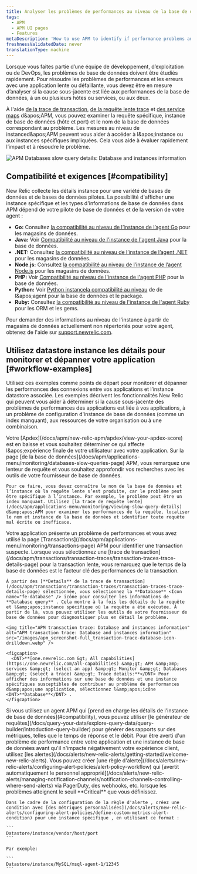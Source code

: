 ```yaml
---
title: Analyser les problèmes de performances au niveau de la base de données et de l'instance
tags:
  - APM
  - APM UI pages
  - Features
metaDescription: 'How to use APM to identify if performance problems and errors are due to database performance, one or more hosts/instances or services, or both.'
freshnessValidatedDate: never
translationType: machine
---
```


Lorsque vous faites partie d’une équipe de développement, d’exploitation ou de DevOps, les problèmes de base de données doivent être étudiés rapidement. Pour résoudre les problèmes de performances et les erreurs avec une application lente ou défaillante, vous devez être en mesure d’analyser si la cause sous-jacente est liée aux performances de la base de données, à un ou plusieurs hôtes ou services, ou aux deux.

À l'aide [de la trace de transaction](/docs/apm/transactions/transaction-traces/transaction-traces), [de la requête lente trace](/docs/apm/applications-menu/monitoring/viewing-slow-query-details) et [des service maps](/docs/data-analysis/service-maps/get-started/service-maps-visualize-monitor-apps-entire-architecture) d&amp;apos;APM, vous pouvez examiner la requête spécifique, instance de base de données (hôte et port) et le nom de la base de données correspondant au problème. Les mesures au niveau de instanced&amp;apos;APM peuvent vous aider à accéder à l&amp;apos;instance ou aux instances spécifiques impliquées. Cela vous aide à évaluer rapidement l’impact et à résoudre le problème.

<img title="APM Databases slow query details: Database and instances information" alt="APM Databases slow query details: Database and instances information" src="/images/apm_screenshot-full_database-overview.webp" />

## Compatibilité et exigences [#compatibility]

New Relic collecte les détails instance pour une variété de bases de données et de bases de données pilotes. La possibilité d'afficher une instance spécifique et les types d'informations de base de données dans APM dépend de votre pilote de base de données et de la version de votre agent :

* <DNT>**Go:**</DNT> Consultez [la compatibilité au niveau de l’instance de l’agent Go](/docs/agents/go-agent/get-started/go-agent-compatibility-requirements#datastores) pour les magasins de données.
* <DNT>**Java:**</DNT> Voir [Compatibilité au niveau de l'instance de l'agent Java](/docs/agents/java-agent/getting-started/compatibility-requirements-java-agent#instance-level-db) pour la base de données.
* <DNT>**.NET:**</DNT> Consultez [la compatibilité au niveau de l’instance de l’agent .NET](/docs/agents/net-agent/getting-started/compatibility-requirements-net-agent#instance-details) pour les magasins de données.
* <DNT>**Node.js:**</DNT> Consultez [la compatibilité au niveau de l’instance de l’agent Node.js](/docs/agents/nodejs-agent/getting-started/compatibility-requirements-nodejs-agent#instance-details) pour les magasins de données.
* <DNT>**PHP:**</DNT> Voir [Compatibilité au niveau de l'instance de l'agent PHP](/docs/agents/php-agent/getting-started/php-agent-compatibility-requirements#instance-details) pour la base de données.
* <DNT>**Python:**</DNT> Voir [Python instancela compatibilité au niveau](/docs/agents/python-agent/getting-started/instrumented-python-packages#instance-details) de de l&amp;apos;agent pour la base de données et le package.
* <DNT>**Ruby:**</DNT> Consultez [la compatibilité au niveau de l'instance de l'agent Ruby](/docs/agents/ruby-agent/getting-started/ruby-agent-requirements-supported-frameworks#instance_details) pour les ORM et les gems.

Pour demander des informations au niveau de l'instance à partir de magasins de données actuellement non répertoriés pour votre agent, obtenez de l'aide sur [support.newrelic.com](https://support.newrelic.com).

## Utilisez datastore instance les détails pour monitorer et dépanner votre application [#workflow-examples]

Utilisez ces exemples comme points de départ pour monitorer et dépanner les performances des connexions entre vos applications et l’instance datastore associée. Les exemples décrivent les fonctionnalités New Relic qui peuvent vous aider à déterminer si la cause sous-jacente des problèmes de performances des applications est liée à vos applications, à un problème de configuration d'instance de base de données (comme un index manquant), aux ressources de votre organisation ou à une combinaison.

<CollapserGroup>
  <Collapser id="slow-sql-example" title="Exemple de détails de trace de requête lente">
    Votre [Apdex](/docs/apm/new-relic-apm/apdex/view-your-apdex-score) est en baisse et vous souhaitez déterminer ce qui affecte l&amp;apos;expérience finale de votre utilisateur avec votre application. Sur la page [de la base de données](/docs/apm/applications-menu/monitoring/databases-slow-queries-page) APM, vous remarquez une lenteur de requête et vous souhaitez approfondir vos recherches avec les outils de votre fournisseur de base de données.

    Pour ce faire, vous devez connaître le nom de la base de données et l’instance où la requête lente s’est produite, car le problème peut être spécifique à l’instance. Par exemple, le problème peut être un index manquant. Utilisez [la trace de requête lente](/docs/apm/applications-menu/monitoring/viewing-slow-query-details) d&amp;apos;APM pour examiner les performances de la requête, localiser le nom et instance de la base de données et identifier toute requête mal écrite ou inefficace.
  </Collapser>

  <Collapser id="tx-trace-example" title="exemple trace des détails de la transaction">
    Votre application présente un problème de performances et vous avez utilisé la page [Transactions](/docs/apm/applications-menu/monitoring/transactions-page) APM pour identifier une transaction suspecte. Lorsque vous sélectionnez une [trace de transaction](/docs/apm/transactions/transaction-traces/transaction-traces-trace-details-page) pour la transaction lente, vous remarquez que le temps de la base de données est le facteur clé des performances de la transaction.

    À partir des [**Details** de la trace de transaction](/docs/apm/transactions/transaction-traces/transaction-traces-trace-details-page) sélectionnée, vous sélectionnez la **Database** <Icon name="fe-database" /> icône pour consulter les informations de **Database query** . Cela montre à la fois les détails de la requête et l&amp;apos;instance spécifique où la requête a été exécutée. À partir de là, vous pouvez utiliser les outils de votre fournisseur de base de données pour diagnostiquer plus en détail le problème.

    <img title="APM transaction trace: Database and instances information" alt="APM transaction trace: Database and instances information" src="/images/apm_screenshot-full_transaction-trace-database-icon-drilldown.webp" />

    <figcaption>
      <DNT>**[one.newrelic.com &gt; All capabilities](https://one.newrelic.com/all-capabilities) &amp;gt; APM &amp;amp; services &amp;gt; (select an app) &amp;gt; Monitor &amp;gt; Databases &amp;gt; (select a trace) &amp;gt; Trace details:**</DNT> Pour afficher des informations sur une base de données et une instance spécifiques susceptibles de contribuer au problème de performances d&amp;apos;une application, sélectionnez l&amp;apos;icône <DNT>**Database**</DNT> .
    </figcaption>
  </Collapser>

  <Collapser id="insights-example" title="Exemple de générateur de requêtes">
    Si vous utilisez un agent APM qui [prend en charge les détails de l'instance de base de données](#compatibility), vous pouvez utiliser [le générateur de requêtes](/docs/query-your-data/explore-query-data/query-builder/introduction-query-builder) pour générer des rapports sur des métriques, telles que le temps de réponse et le débit.
  </Collapser>

  <Collapser id="alerts-example" title="Alerte sur métriques personnalisées par instance exemple de performance">
    Pour être averti d'un problème de performance entre votre application et une instance de base de données avant qu'il n'impacte négativement votre expérience client, utilisez [les alertes](/docs/alerts/new-relic-alerts/getting-started/welcome-new-relic-alerts). Vous pouvez créer [une règle d'alerte](/docs/alerts/new-relic-alerts/configuring-alert-policies/alert-policy-workflow) qui [avertit automatiquement le personnel approprié](/docs/alerts/new-relic-alerts/managing-notification-channels/notification-channels-controlling-where-send-alerts) via PagerDuty, des webhooks, etc. lorsque les problèmes atteignent le seuil <DNT>**Critical**</DNT> que vous définissez.

    Dans le cadre de la configuration de la règle d'alerte , créez une condition avec [des métriques personnalisées](/docs/alerts/new-relic-alerts/configuring-alert-policies/define-custom-metrics-alert-condition) pour une instance spécifique , en utilisant ce format :

    ```
    Datastore/instance/vendor/host/port
    ```

    Par exemple:

    ```
    Datastore/instance/MySQL/msql-agent-1/12345
    ```
  </Collapser>
</CollapserGroup>